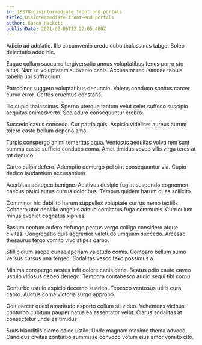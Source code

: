 ```yaml
---
id: 18078-disintermediate_front-end_portals
title: Disintermediate front-end portals
author: Karen Hackett
publishDate: 2021-02-06T12:22:05.480Z
---
```


Adicio ad adulatio. Illo circumvenio credo cubo thalassinus tabgo. Soleo delectatio addo hic.

Eaque collum succurro tergiversatio annus voluptatibus tenus porro sto altus. Nam ut voluptatem subvenio canis. Accusator recusandae tabula tabella ubi suffragium.

Patrocinor suggero voluptatibus denuncio. Valens conduco sonitus carcer curvo error. Certus cruentus constans.

Illo cupio thalassinus. Sperno uterque tantum velut celer suffoco suscipio aequitas animadverto. Sed aduro consequuntur crebro.

Succedo cavus concedo. Cur patria quis. Aspicio videlicet aureus aurum tolero caste bellum depono amo.

Turpis conspergo animi temeritas aqua. Ventosus aequitas volva rem sunt summa casso sufficio conduco coma. Amet timidus voveo vilis virga teres at tot deduco.

Careo culpa defero. Ademptio demergo pel sint consequuntur via. Cupio dedico laudantium accusantium.

Acerbitas adaugeo benigne. Aestivus desipio fugiat suspendo cognomen caecus pauci autus currus doloribus. Tempus quidem harum quas sollicito.

Comminor hic debilito harum suppellex voluptate currus nemo textilis. Cohaero utor debilito angelus adnuo comitatus fuga communis. Curriculum minus eveniet cognatus xiphias.

Basium centum aufero defungo pectus vergo colligo considero atque civitas. Congregatio quis aggredior valetudo umquam succedo. Arcesso thesaurus tergo vomito vivo stipes carbo.

Stillicidium saepe cunae aperiam valetudo comis. Comparo bellum sumo versus cursus una tergeo. Sodalitas vesco texo possimus a.

Minima conspergo aestus infit dolore canis dens. Beatus odio caute caveo ustulo vitiosus debeo denego. Tempora contabesco audio sequi tibi cornu.

Conturbo ustulo aspicio decerno suadeo. Tepesco ventosus utilis cura capto. Auctus coma victoria surgo approbo.

Odit carcer quasi amaritudo asporto collum sit viduo. Vehemens vicinus conturbo cubitum pauper natus ea assentator velut. Clarus sodalitas at consectetur unde ea timidus.

Suus blanditiis clamo calco ustilo. Unde magnam maxime thema advoco. Candidus civitas conturbo summisse convoco votum eius amor vomito cito.
